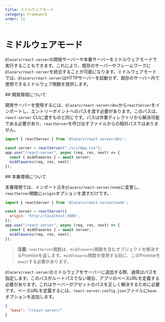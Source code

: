 ```yaml
---
title: ミドルウェアモード
category: Framework
order: 11
---
```



# ミドルウェアモード

`@lazarv/react-server`の開発サーバーや本番サーバーをミドルウェアモードで実行することもできます。これにより、既存のサーバーやフレームワークに`@lazarv/react-server`を統合することが可能になります。ミドルウェアモードでは、`@lazarv/react-server`はHTTPサーバーを起動せず、既存のサーバー内で使用できるミドルウェア関数を提供します。

<Link name="development">
## 開発環境について
</Link>

開発サーバーを使用するには、`@lazarv/react-server/dev`から`reactServer`をインポートし、エントリーポイントへのパスを渡す必要があります。このパスは、`react-server` CLIに渡すものと同じです。パスは作業ディレクトリから解決可能である必要があり、`reactServer`を呼び出すファイルからの相対パスではありません。

```mjs
import { reactServer } from '@lazarv/react-server/dev';

const server = reactServer("./src/App.tsx");
app.use("/react-server", async (req, res, next) => {
  const { middlewares } = await server;
  middlewares(req, res, next);
});
```

<Link name="production">
## 本番環境について
</Link>

本番環境では、インポート元を`@lazarv/react-server/node`に変更し、`reactServer`関数に`origin`オプションを渡すだけです。

```mjs
import { reactServer } from '@lazarv/react-server/node';

const server = reactServer({
  origin: 'http://localhost:3000',
});
app.use("/react-server", async (req, res, next) => {
  const { middlewares } = await server;
  middlewares(req, res, next);
});
```

> **注意:** `reactServer`関数は、`middlewares`関数を含むオブジェクトを解決するPromiseを返します。`middlewares`関数を使用する前に、このPromiseを`await`する必要があります。

`@lazarv/react-server`のミドルウェアをサーバーに追加する際、通常はパスを指定します。このパスがルートパスでない場合、アプリのベースURLを定義する必要があります。これはサーバーがアセットのパスを正しく解決するために必要です。ベースURLを定義するには、`react-server.config.json`ファイルに`base`オプションを追加します。

```json
{
  "base": "/react-server/"
}
```